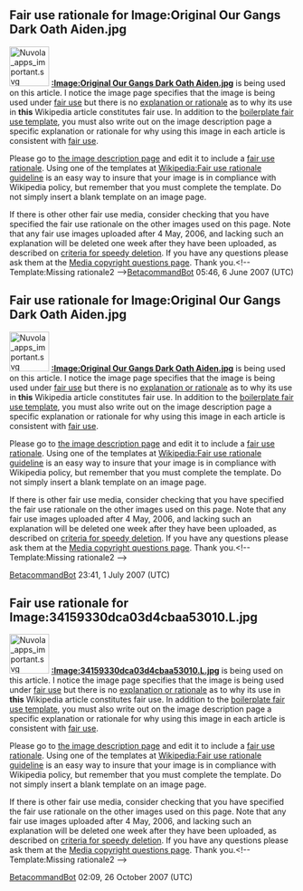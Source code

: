 <article id="6636100" title=Talk:Our Gangs Dark Oath>
	<talkpage id="6636100" title="Talk:Our Gangs Dark Oath">
{{album|class=Start|importance=}}
==Fair use rationale for Image:Original Our Gangs Dark Oath Aiden.jpg==
[[Image:Nuvola apps important.svg|70px|left]]
'''[[:Image:Original Our Gangs Dark Oath Aiden.jpg]]''' is being used on this article. I notice the image page specifies that the image is being used under [[Wikipedia:Fair use|fair use]] but there is no [[Wikipedia:Fair use rationale guideline|explanation or rationale]] as to why its use in '''this''' Wikipedia article constitutes fair use. In addition to the [[Wikipedia:Image copyright tags/Fair use|boilerplate fair use template]], you must also write out on the image description page a specific explanation or rationale for why using this image in each article is consistent with [[WP:FU|fair use]].

Please go to [[:Image:Original Our Gangs Dark Oath Aiden.jpg|the image description page]] and edit it to include a [[Wikipedia:Fair use rationale guideline |fair use rationale]]. Using one of the templates at [[Wikipedia:Fair use rationale guideline]] is an easy way to insure that your image is in compliance with Wikipedia policy, but remember that you must complete the template. Do not simply insert a blank template on an image page.

If there is other other fair use media, consider checking that you have specified the fair use rationale on the other images used on this page.  Note that any fair use images uploaded after 4 May, 2006, and lacking such an explanation will be deleted one week after they have been uploaded, as described on [[Wikipedia:Criteria for speedy deletion#Images.2FMedia|criteria for speedy deletion]]. If you have any questions please ask them at the [[Wikipedia:Media copyright questions|Media copyright questions page]]. Thank you.&lt;!-- Template:Missing rationale2 --&gt;[[User:BetacommandBot|BetacommandBot]] 05:46, 6 June 2007 (UTC)
==Fair use rationale for Image:Original Our Gangs Dark Oath Aiden.jpg==
[[Image:Nuvola apps important.svg|70px|left]]
'''[[:Image:Original Our Gangs Dark Oath Aiden.jpg]]''' is being used on this article. I notice the image page specifies that the image is being used under [[Wikipedia:Fair use|fair use]] but there is no [[Wikipedia:Fair use rationale guideline|explanation or rationale]] as to why its use in '''this''' Wikipedia article constitutes fair use. In addition to the [[Wikipedia:Image copyright tags/Fair use|boilerplate fair use template]], you must also write out on the image description page a specific explanation or rationale for why using this image in each article is consistent with [[WP:FU|fair use]].

Please go to [[:Image:Original Our Gangs Dark Oath Aiden.jpg|the image description page]] and edit it to include a [[Wikipedia:Fair use rationale guideline |fair use rationale]]. Using one of the templates at [[Wikipedia:Fair use rationale guideline]] is an easy way to insure that your image is in compliance with Wikipedia policy, but remember that you must complete the template. Do not simply insert a blank template on an image page.

If there is  other fair use media, consider checking that you have specified the fair use rationale on the other images used on this page.  Note that any fair use images uploaded after 4 May, 2006, and lacking such an explanation will be deleted one week after they have been uploaded, as described on [[Wikipedia:Criteria for speedy deletion#Images.2FMedia|criteria for speedy deletion]]. If you have any questions please ask them at the [[Wikipedia:Media copyright questions|Media copyright questions page]]. Thank you.&lt;!-- Template:Missing rationale2 --&gt;

[[User:BetacommandBot|BetacommandBot]] 23:41, 1 July 2007 (UTC)
==Fair use rationale for Image:34159330dca03d4cbaa53010.L.jpg==
[[Image:Nuvola apps important.svg|70px|left]]
'''[[:Image:34159330dca03d4cbaa53010.L.jpg]]''' is being used on this article. I notice the image page specifies that the image is being used under [[Wikipedia:Fair use|fair use]] but there is no [[Wikipedia:Fair use rationale guideline|explanation or rationale]] as to why its use in '''this''' Wikipedia article constitutes fair use. In addition to the [[Wikipedia:Image copyright tags/Fair use|boilerplate fair use template]], you must also write out on the image description page a specific explanation or rationale for why using this image in each article is consistent with [[WP:FU|fair use]].

Please go to [[:Image:34159330dca03d4cbaa53010.L.jpg|the image description page]] and edit it to include a [[Wikipedia:Fair use rationale guideline |fair use rationale]]. Using one of the templates at [[Wikipedia:Fair use rationale guideline]] is an easy way to insure that your image is in compliance with Wikipedia policy, but remember that you must complete the template. Do not simply insert a blank template on an image page.

If there is  other fair use media, consider checking that you have specified the fair use rationale on the other images used on this page.  Note that any fair use images uploaded after 4 May, 2006, and lacking such an explanation will be deleted one week after they have been uploaded, as described on [[Wikipedia:Criteria for speedy deletion#Images.2FMedia|criteria for speedy deletion]]. If you have any questions please ask them at the [[Wikipedia:Media copyright questions|Media copyright questions page]]. Thank you.&lt;!-- Template:Missing rationale2 --&gt;

[[User:BetacommandBot|BetacommandBot]] 02:09, 26 October 2007 (UTC)
	</talkpage>
</article>